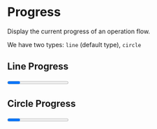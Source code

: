 
<Meta title="components/Progress" component={Progress} />

# Progress

Display the current progress of an operation flow.

We have two types: `line` (default type), `circle`

## Line Progress

<Preview>
    <Progress percent={0} title='项目进度' />
    <Progress percent={25} title='项目进度' strokeColor='#87d2ff'/>
    <Progress percent={50} title='项目进度' strokeColor='#ffa941' />
    <Progress percent={75} title='项目进度' strokeColor='#f87872' />
    <Progress percent={100} title='项目进度' strokeColor='#64d16d' />
</Preview>

## Circle Progress

<Preview>
    <Progress type="circle" percent={0}   />
    <Progress type="circle" percent={25} strokeColor='#87d2ff' />
    <Progress type="circle" percent={50} strokeColor='#ffa941' />
    <Progress type="circle" percent={75} strokeColor='#f87872' />
    <Progress type="circle" percent={100} strokeColor='#64d16d' />
</Preview>
